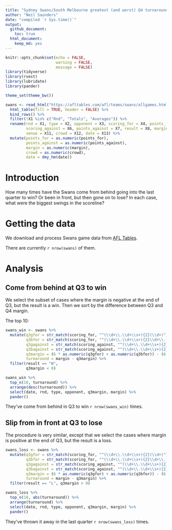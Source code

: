 ```yaml
---
title: "Sydney Swans/South Melbourne greatest (and worst) Q4 turnarounds"
author: "Neil Saunders"
date: "compiled `r Sys.time()`"
output:
  github_document:
    toc: true
  html_document: 
    keep_md: yes
---
```


```r
knitr::opts_chunk$set(echo = FALSE,
                      warning = FALSE,
                      message = FALSE)
library(tidyverse)
library(rvest)
library(lubridate)
library(pander)

theme_set(theme_bw())

swans <- read_html("https://afltables.com/afl/teams/swans/allgames.html") %>% 
  html_table(fill = TRUE, header = FALSE) %>% 
  bind_rows() %>% 
  filter(!X1 %in% c("Rnd", "Totals", "Averages")) %>%
  rename(rnd = X1, type = X2, opponent = X3, scoring_for = X4, points_for = X5, 
         scoring_against = X6, points_against = X7, result = X8, margin = X9, wdl = X10, 
         venue = X11, crowd = X12, date = X13) %>% 
  mutate(points_for = as.numeric(points_for), 
         points_against = as.numeric(points_against), 
         margin = as.numeric(margin), 
         crowd = as.numeric(crowd), 
         date = dmy_hm(date))
```

# Introduction

How many times have the Swans come from behind going into the last quarter to win? Or been in front, but then gone on to lose? In each case, what were the biggest swings in the scoreline?

# Getting the data

We download and process Swans game data from [AFL Tables](http://afltables.com).

There are currently `r nrow(swans)` of them.

# Analysis
## Come from behind at Q3 to win
We select the subset of cases where the margin is negative at the end of Q3, but the result is a win. Then we sort by the difference between Q3 and Q4 margin.

The top 10:
```r
swans_win <- swans %>% 
  mutate(q3gfor = str_match(scoring_for, "^(\\d+\\.\\d+\\s+){2}(\\d+)")[, 3], 
         q3bfor = str_match(scoring_for, "^(\\d+\\.\\d+\\s+){2}\\d+\\.(\\d+)")[, 3], 
         q3gagainst = str_match(scoring_against, "^(\\d+\\.\\d+\\s+){2}(\\d+)")[, 3], 
         q3bagainst = str_match(scoring_against, "^(\\d+\\.\\d+\\s+){2}\\d+\\.(\\d+)")[, 3], 
         q3margin = (6 * as.numeric(q3gfor) + as.numeric(q3bfor)) - (6 * as.numeric(q3gagainst) + as.numeric(q3bagainst)), 
         turnaround = margin - q3margin) %>% 
  filter(result == "W", 
         q3margin < 0)

swans_win %>% 
  top_n(10, turnaround) %>% 
  arrange(desc(turnaround)) %>%
  select(date, rnd, type, opponent, q3margin, margin) %>%
  pander()
```

They've come from behind in Q3 to win `r nrow(swans_win)` times.

## Slip from in front at Q3 to lose
The procedure is very similar, except that we select the cases where margin is positive at the end of Q3, but the result is a loss.

```r
swans_loss <- swans %>% 
  mutate(q3gfor = str_match(scoring_for, "^(\\d+\\.\\d+\\s+){2}(\\d+)")[, 3], 
         q3bfor = str_match(scoring_for, "^(\\d+\\.\\d+\\s+){2}\\d+\\.(\\d+)")[, 3], 
         q3gagainst = str_match(scoring_against, "^(\\d+\\.\\d+\\s+){2}(\\d+)")[, 3], 
         q3bagainst = str_match(scoring_against, "^(\\d+\\.\\d+\\s+){2}\\d+\\.(\\d+)")[, 3], 
         q3margin = (6 * as.numeric(q3gfor) + as.numeric(q3bfor)) - (6 * as.numeric(q3gagainst) + as.numeric(q3bagainst)), 
         turnaround = margin - q3margin) %>% 
  filter(result == "L", q3margin > 0)

swans_loss %>% 
  top_n(10, abs(turnaround)) %>% 
  arrange(turnaround) %>%
  select(date, rnd, type, opponent, q3margin, margin) %>% 
  pander()
```

They've thrown it away in the last quarter `r nrow(swans_loss)` times.
